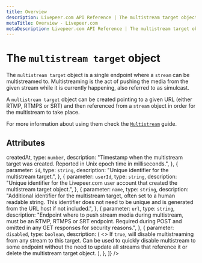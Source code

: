 ```yaml
---
title: Overview
description: Livepeer.com API Reference | The multistream target object
metaTitle: Overview - Livepeer.com
metaDescription: Livepeer.com API Reference | The multistream target object
---
```


# The `multistream target` object

The `multistream target` object is a single endpoint where a `stream` can be
multistreamed to. Multistreaming is the act of pushing the media from the given
stream while it is currently happening, also referred to as simulcast.

A `multistream target` object can be created pointing to a given URL (either
RTMP, RTMPS or SRT) and then referenced from a `stream` object in order for the
multistream to take place.

For more information about using them check the
[`Multistream`](/docs/guides/start-live-streaming/multistream) guide.

## Attributes

<Table
  data={[
    {
      parameter: <code>createdAt</code>,
      type: <code>number</code>,
      description:
        "Timestamp when the multistream target was created. Reported in Unix epoch time in milliseconds.",
    },
    {
      parameter: <code>id</code>,
      type: <code>string</code>,
      description: "Unique identifier for the multistream target.",
    },
    {
      parameter: <code>userId</code>,
      type: <code>string</code>,
      description:
        "Unique identifier for the Livepeer.com user account that created the multistream target object.",
    },
    {
      parameter: <code>name</code>,
      type: <code>string</code>,
      description:
        "Additional identifier for the multistream target, often set to a human readable string. This identifier does not need to be unique and is generated from the URL host if not included.",
    },
    {
      parameter: <code>url</code>,
      type: <code>string</code>,
      description:
        "Endpoint where to push stream media during multistream, must be an RTMP, RTMPS or SRT endpoint. Required during POST and omitted in any GET responses for security reasons.",
    },
    {
      parameter: <code>disabled</code>,
      type: <code>boolean</code>,
      description: (
        <>
          If <code>true</code>, will disable multistreaming from any stream to
          this target. Can be used to quickly disable multistream to some
          endpoint without the need to update all streams that reference it or
          delete the multistream target object.
        </>
      ),
    },
  ]}
/>

